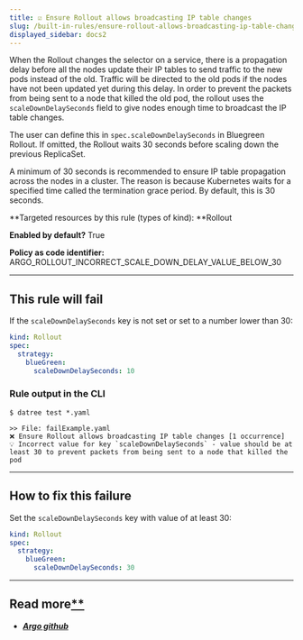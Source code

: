 ```yaml
---
title: ☑️ Ensure Rollout allows broadcasting IP table changes
slug: /built-in-rules/ensure-rollout-allows-broadcasting-ip-table-changes
displayed_sidebar: docs2
---
```


When the Rollout changes the selector on a service, there is a propagation delay before all the nodes update their IP tables to send traffic to the new pods instead of the old. Traffic will be directed to the old pods if the nodes have not been updated yet during this delay. In order to prevent the packets from being sent to a node that killed the old pod, the rollout uses the `scaleDownDelaySeconds` field to give nodes enough time to broadcast the IP table changes.

The user can define this in `spec.scaleDownDelaySeconds` in Bluegreen Rollout. If omitted, the Rollout waits 30 seconds before scaling down the previous ReplicaSet.

A minimum of 30 seconds is recommended to ensure IP table propagation across the nodes in a cluster. The reason is because Kubernetes waits for a specified time called the termination grace period. By default, this is 30 seconds.

**Targeted resources by this rule (types of kind): **Rollout

**Enabled by default?** True

**Policy as code identifier:** ARGO_ROLLOUT_INCORRECT_SCALE_DOWN_DELAY_VALUE_BELOW_30

---

## This rule will fail

If the `scaleDownDelaySeconds` key is not set or set to a number lower than 30:

```yaml
kind: Rollout
spec:
  strategy:
    blueGreen:
      scaleDownDelaySeconds: 10
```

### Rule output in the CLI

```none
$ datree test *.yaml

>> File: failExample.yaml
❌ Ensure Rollout allows broadcasting IP table changes [1 occurrence]
💡 Incorrect value for key `scaleDownDelaySeconds` - value should be at least 30 to prevent packets from being sent to a node that killed the pod
```

---

## How to fix this failure

Set the `scaleDownDelaySeconds` key with value of at least 30:

```yaml
kind: Rollout
spec:
  strategy:
    blueGreen:
      scaleDownDelaySeconds: 30
```

---

## Read more[\*﻿\*](https://www.datree.io/resources/kubernetes-configuration-mistakes#anchor3)﻿

- [**_Argo github_**](https://argoproj.github.io/argo-rollouts/features/specification/)
